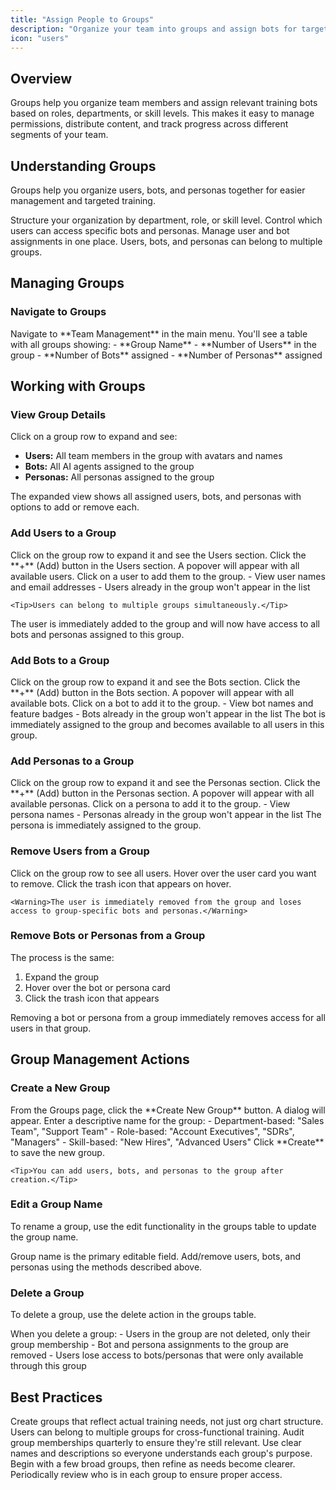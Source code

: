 ```yaml
---
title: "Assign People to Groups"
description: "Organize your team into groups and assign bots for targeted training"
icon: "users"
---
```


## Overview

Groups help you organize team members and assign relevant training bots based on roles, departments, or skill levels. This makes it easy to manage permissions, distribute content, and track progress across different segments of your team.

## Understanding Groups

Groups help you organize users, bots, and personas together for easier management and targeted training.

<CardGroup cols={2}>
  <Card title="Team Organization" icon="sitemap">
    Structure your organization by department, role, or skill level.
  </Card>

  <Card title="Targeted Access" icon="bullseye">
    Control which users can access specific bots and personas.
  </Card>

  <Card title="Simplified Management" icon="sliders">
    Manage user and bot assignments in one place.
  </Card>

  <Card title="Flexible Structure" icon="layer-group">
    Users, bots, and personas can belong to multiple groups.
  </Card>
</CardGroup>

## Managing Groups

### Navigate to Groups

<Steps>
  <Step title="Go to Team Management">
    Navigate to **Team Management** in the main menu.
  </Step>

  <Step title="View Groups Table">
    You'll see a table with all groups showing:
    - **Group Name**
    - **Number of Users** in the group
    - **Number of Bots** assigned
    - **Number of Personas** assigned
  </Step>
</Steps>

## Working with Groups

### View Group Details

Click on a group row to expand and see:
- **Users:** All team members in the group with avatars and names
- **Bots:** All AI agents assigned to the group
- **Personas:** All personas assigned to the group

<Note>The expanded view shows all assigned users, bots, and personas with options to add or remove each.</Note>

### Add Users to a Group

<Steps>
  <Step title="Expand the Group">
    Click on the group row to expand it and see the Users section.
  </Step>

  <Step title="Click Add Button">
    Click the **+** (Add) button in the Users section.
  </Step>

  <Step title="Select a User">
    A popover will appear with all available users. Click on a user to add them to the group.
    - View user names and email addresses
    - Users already in the group won't appear in the list

    <Tip>Users can belong to multiple groups simultaneously.</Tip>
  </Step>

  <Step title="User Added">
    The user is immediately added to the group and will now have access to all bots and personas assigned to this group.
  </Step>
</Steps>

### Add Bots to a Group

<Steps>
  <Step title="Expand the Group">
    Click on the group row to expand it and see the Bots section.
  </Step>

  <Step title="Click Add Button">
    Click the **+** (Add) button in the Bots section.
  </Step>

  <Step title="Select a Bot">
    A popover will appear with all available bots. Click on a bot to add it to the group.
    - View bot names and feature badges
    - Bots already in the group won't appear in the list
  </Step>

  <Step title="Bot Added">
    The bot is immediately assigned to the group and becomes available to all users in this group.
  </Step>
</Steps>

### Add Personas to a Group

<Steps>
  <Step title="Expand the Group">
    Click on the group row to expand it and see the Personas section.
  </Step>

  <Step title="Click Add Button">
    Click the **+** (Add) button in the Personas section.
  </Step>

  <Step title="Select a Persona">
    A popover will appear with all available personas. Click on a persona to add it to the group.
    - View persona names
    - Personas already in the group won't appear in the list
  </Step>

  <Step title="Persona Added">
    The persona is immediately assigned to the group.
  </Step>
</Steps>

### Remove Users from a Group

<Steps>
  <Step title="Expand the Group">
    Click on the group row to see all users.
  </Step>

  <Step title="Hover Over User">
    Hover over the user card you want to remove.
  </Step>

  <Step title="Click Remove">
    Click the trash icon that appears on hover.

    <Warning>The user is immediately removed from the group and loses access to group-specific bots and personas.</Warning>
  </Step>
</Steps>

### Remove Bots or Personas from a Group

The process is the same:
1. Expand the group
2. Hover over the bot or persona card
3. Click the trash icon that appears

<Note>Removing a bot or persona from a group immediately removes access for all users in that group.</Note>

## Group Management Actions

### Create a New Group

<Steps>
  <Step title="Click Create Group">
    From the Groups page, click the **Create New Group** button.
  </Step>

  <Step title="Enter Group Name">
    A dialog will appear. Enter a descriptive name for the group:
    - Department-based: "Sales Team", "Support Team"
    - Role-based: "Account Executives", "SDRs", "Managers"
    - Skill-based: "New Hires", "Advanced Users"
  </Step>

  <Step title="Create">
    Click **Create** to save the new group.

    <Tip>You can add users, bots, and personas to the group after creation.</Tip>
  </Step>
</Steps>

### Edit a Group Name

To rename a group, use the edit functionality in the groups table to update the group name.

<Note>Group name is the primary editable field. Add/remove users, bots, and personas using the methods described above.</Note>

### Delete a Group

To delete a group, use the delete action in the groups table.

<Warning>
When you delete a group:
- Users in the group are not deleted, only their group membership
- Bot and persona assignments to the group are removed
- Users lose access to bots/personas that were only available through this group
</Warning>

## Best Practices

<CardGroup cols={2}>
  <Card title="Keep Groups Meaningful" icon="lightbulb">
    Create groups that reflect actual training needs, not just org chart structure.
  </Card>

  <Card title="Allow Multiple Memberships" icon="layer-group">
    Users can belong to multiple groups for cross-functional training.
  </Card>

  <Card title="Review Regularly" icon="calendar-check">
    Audit group memberships quarterly to ensure they're still relevant.
  </Card>

  <Card title="Document Purpose" icon="file-lines">
    Use clear names and descriptions so everyone understands each group's purpose.
  </Card>

  <Card title="Start Simple" icon="seedling">
    Begin with a few broad groups, then refine as needs become clearer.
  </Card>

  <Card title="Review Memberships" icon="users-round">
    Periodically review who is in each group to ensure proper access.
  </Card>
</CardGroup>